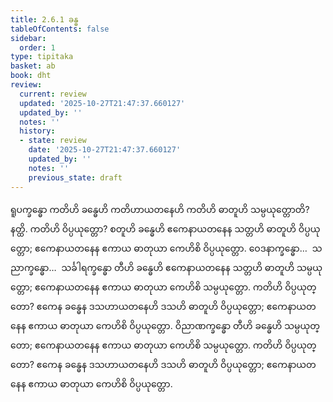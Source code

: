 ```yaml
---
title: 2.6.1 ခန္ဓ
tableOfContents: false
sidebar:
  order: 1
type: tipitaka
basket: ab
book: dht
review:
  current: review
  updated: '2025-10-27T21:47:37.660127'
  updated_by: ''
  notes: ''
  history:
  - state: review
    date: '2025-10-27T21:47:37.660127'
    updated_by: ''
    notes: ''
    previous_state: draft
---
```



<ReviewStatus review={frontmatter.review} showDetails={true} />

<HypothesisAnnotation frontmatter={frontmatter} />

<DynamicBreadcrumb />

<Division number="228" book="dht" e="ch" v="31" p="43">

<Paragraph number="305" book="dht">
ရူပက္ခန္ဓော ကတိဟိ ခန္ဓေဟိ ကတိဟာယတနေဟိ ကတိဟိ ဓာတူဟိ သမ္ပယုတ္တောတိ? နတ္ထိ. ကတိဟိ ဝိပ္ပယုတ္တော? စတူဟိ ခန္ဓေဟိ ဧကေနာယတနေန သတ္တဟိ ဓာတူဟိ ဝိပ္ပယုတ္တော; ဧကေနာယတနေန ဧကာယ ဓာတုယာ ကေဟိစိ ဝိပ္ပယုတ္တော.
</Paragraph>

</Division>
<Division number="229" book="dht" e="ch" v="31" p="43">

<Paragraph number="306" book="dht">
ဝေဒနာက္ခန္ဓော…  သညာက္ခန္ဓော…  သင်္ခါရက္ခန္ဓော တီဟိ ခန္ဓေဟိ ဧကေနာယတနေန သတ္တဟိ ဓာတူဟိ သမ္ပယုတ္တော; ဧကေနာယတနေန ဧကာယ ဓာတုယာ ကေဟိစိ သမ္ပယုတ္တော. ကတိဟိ ဝိပ္ပယုတ္တော? ဧကေန ခန္ဓေန ဒသဟာယတနေဟိ ဒသဟိ ဓာတူဟိ ဝိပ္ပယုတ္တော; ဧကေနာယတနေန ဧကာယ ဓာတုယာ ကေဟိစိ ဝိပ္ပယုတ္တော.
</Paragraph>

</Division>
<Division number="230" book="dht" e="ch" v="31" p="43">

<Paragraph number="307" book="dht">
ဝိညာဏက္ခန္ဓော တီဟိ ခန္ဓေဟိ သမ္ပယုတ္တော; ဧကေနာယတနေန ဧကာယ ဓာတုယာ ကေဟိစိ သမ္ပယုတ္တော. ကတိဟိ ဝိပ္ပယုတ္တော? ဧကေန ခန္ဓေန ဒသဟာယတနေဟိ ဒသဟိ ဓာတူဟိ ဝိပ္ပယုတ္တော; ဧကေနာယတနေန ဧကာယ ဓာတုယာ ကေဟိစိ ဝိပ္ပယုတ္တော.
</Paragraph>
</Division>